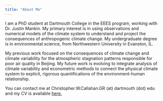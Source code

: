 ```yaml
---
title: "About Me"
---
```


I am a PhD student at Dartmouth College in the EEES program, working with Dr. Justin Mankin. My primary interest is in using observations and numerical models of the climate system to understand and project the consequences of anthropogenic climate change. My undergraduate degree is in environmental science, from Northwestern University in Evanston, IL.

My previous work focused on the consequences of climate change and climate variability for the atmospheric stagnation patterns responsible for poor air quality in Beijing. My future work is evolving to integrate analysis of climate variability and econometric methods to connect the physical climate system to explicit, rigorous quantifications of the environment-human relationship.

You can contact me at Christopher.W.Callahan.GR (at) dartmouth (dot) edu and my CV is available <a href="ccallahan45.github.io/pdfs/CV_Christopher_Callahan.pdf" target="_blank">here.</a>